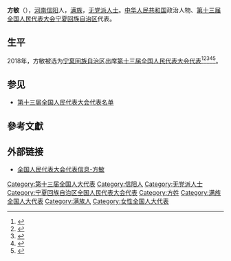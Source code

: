 {{Infobox person
|name=方敏
|birth_date={{birth year and age|1968|9}}
|ancestor=[[河南|河南]][[信阳|信阳]]
|nationality={{PRC}}
|title=[[全国人大代表|全国人大代表]]
|ethnicity=[[满族|满族]]
|gender=女
|party=[[无党派人士|无党派人士]]
|website=[http://210.82.31.1:8084/delegate/viewDelegate.action?dbid=132575 全国人大代表数据库]
}}
'''方敏'''（{{bd|1968年|9月}}），[[河南|河南]][[信阳|信阳]]人，[[满族|满族]]，[[无党派人士|无党派人士]]。[[中华人民共和国|中华人民共和国]]政治人物、[[第十三届全国人民代表大会|第十三届全国人民代表大会]][[宁夏回族自治区|宁夏回族自治区]]代表{{refnest|{{Cite web|url=http://210.82.31.1:8084/delegate/viewDelegate.action?dbid=132575|title=全国人民代表大会代表信息-方敏|accessdate=2020-03-16|work=中国人大网}}}}。

==生平==
2018年，方敏被选为[[宁夏回族自治区|宁夏回族自治区]]出席[[第十三届全国人民代表大会|第十三届全国人民代表大会]][[第十三届全国人民代表大会代表|代表]]<ref>{{Cite web|title=中华人民共和国第十三届全国人民代表大会代表名单|url=http://www.gov.cn/xinwen/2018-02/24/content_5268538.htm|accessdate=2020-03-16|work=中国政府网|archive-date=2020-02-28|archive-url=https://web.archive.org/web/20200228133636/http://www.gov.cn/xinwen/2018-02/24/content_5268538.htm|dead-url=no}}</ref><ref>{{Cite web|title=（受权发布）中华人民共和国第十三届全国人民代表大会代表名单-中新网|url=http://www.chinanews.com/gn/2018/02-25/8453959.shtml|accessdate=2021-02-19|work=[[中国新闻网|中国新闻网]]|archive-date=2018-02-27|archive-url=https://web.archive.org/web/20180227031724/http://www.chinanews.com/gn/2018/02-25/8453959.shtml|dead-url=no}}</ref><ref>{{cite web | title=中华人民共和国第十三届全国人民代表大会代表名单 | website=[[光明网_(中国)|光明网]] | date=2018-02-25 | url=https://news.gmw.cn/2018-02/25/content_27792557.htm | language=zh | access-date=2021-02-19 | archive-date=2021-10-19 | archive-url=https://web.archive.org/web/20211019124618/https://news.gmw.cn/2018-02/25/content_27792557.htm | dead-url=no }}</ref><ref>{{cite web | title=第十三届全国人民代表大会代表名单（2980名） | website=[[澎湃新闻|澎湃新闻]]-The Paper | url=https://www.thepaper.cn/newsDetail_forward_2008905 | language=zh | access-date=2021-02-19 | archive-date=2018-03-23 | archive-url=https://web.archive.org/web/20180323190049/https://www.thepaper.cn/newsDetail_forward_2008905 | dead-url=no }}</ref><ref>{{cite web | title=中华人民共和国第十三届全国人民代表大会代表名单 | website=[[中国网|中国网]] | date=2018-02-25 | url=http://news.china.com.cn/2018-02/25/content_50599587.htm | language=zh | access-date=2021-02-19 | archive-date=2021-02-21 | archive-url=https://web.archive.org/web/20210221201146/http://news.china.com.cn/2018-02/25/content_50599587.htm | dead-url=no }}</ref>。

==参见==
* [[第十三届全国人民代表大会代表名单|第十三届全国人民代表大会代表名单]]

==參考文獻==
{{reflist}}

==外部链接==
{{Portal|中国|政治}}
* [http://210.82.31.1:8084/delegate/viewDelegate.action?dbid=132575 全国人民代表大会代表信息-方敏]

[[Category:第十三届全国人大代表|Category:第十三届全国人大代表]]
[[Category:信阳人|Category:信阳人]]
[[Category:无党派人士|Category:无党派人士]]
[[Category:宁夏回族自治区全国人民代表大会代表|Category:宁夏回族自治区全国人民代表大会代表]]
[[Category:方姓|Category:方姓]]
[[Category:满族全国人大代表|Category:满族全国人大代表]]
[[Category:满族人|Category:满族人]]
[[Category:女性全国人大代表|Category:女性全国人大代表]]


{{中国政治人物小作品}}